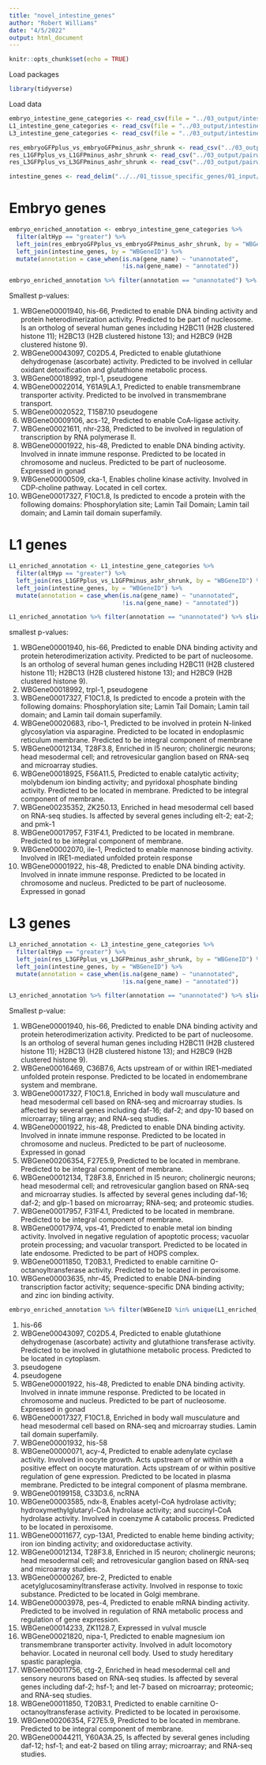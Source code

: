 ```yaml
---
title: "novel_intestine_genes"
author: "Robert Williams"
date: "4/5/2022"
output: html_document
---
```


```r
knitr::opts_chunk$set(echo = TRUE)
```

Load packages

```r
library(tidyverse)
```

Load data

```r
embryo_intestine_gene_categories <- read_csv(file = "../03_output/intestine_gene_categories/embryo_intestine_gene_categories.csv")
L1_intestine_gene_categories <- read_csv(file = "../03_output/intestine_gene_categories/L1_intestine_gene_categories.csv")
L3_intestine_gene_categories <- read_csv(file = "../03_output/intestine_gene_categories/L3_intestine_gene_categories.csv")

res_embryoGFPplus_vs_embryoGFPminus_ashr_shrunk <- read_csv("../03_output/pairwise_shrunk_DE_results/res_embryoGFPplus_vs_embryoGFPminus_ashr_shrunk.csv")
res_L1GFPplus_vs_L1GFPminus_ashr_shrunk <- read_csv("../03_output/pairwise_shrunk_DE_results/res_L1GFPplus_vs_L1GFPminus_ashr_shrunk.csv")
res_L3GFPplus_vs_L3GFPminus_ashr_shrunk <- read_csv("../03_output/pairwise_shrunk_DE_results/res_L3GFPplus_vs_L3GFPminus_ashr_shrunk.csv")

intestine_genes <- read_delim("../../01_tissue_specific_genes/01_input/genes_direct_and_inferred_for_WBbt_0005772_intestine.txt", delim = "\t",col_names = c("WBGeneID", "gene_name", "Species"))
```
# Embryo genes

```r
embryo_enriched_annotation <- embryo_intestine_gene_categories %>% 
  filter(altHyp == "greater") %>% 
  left_join(res_embryoGFPplus_vs_embryoGFPminus_ashr_shrunk, by = "WBGeneID") %>% 
  left_join(intestine_genes, by = "WBGeneID") %>%
  mutate(annotation = case_when(is.na(gene_name) ~ "unannotated",
                                !is.na(gene_name) ~ "annotated"))

embryo_enriched_annotation %>% filter(annotation == "unannotated") %>% slice_min(padj, n = 10)
```
Smallest p-values:

1. WBGene00001940, his-66, Predicted to enable DNA binding activity and protein heterodimerization activity. Predicted to be part of nucleosome. Is an ortholog of several human genes including H2BC11 (H2B clustered histone 11); H2BC13 (H2B clustered histone 13); and H2BC9 (H2B clustered histone 9).
2. WBGene00043097, C02D5.4, Predicted to enable glutathione dehydrogenase (ascorbate) activity. Predicted to be involved in cellular oxidant detoxification and glutathione metabolic process.
3. WBGene00018992, trpl-1, pseudogene
4. WBGene00022014, Y61A9LA.1, Predicted to enable transmembrane transporter activity. Predicted to be involved in transmembrane transport.
5. WBGene00020522, T15B7.10 pseudogene
6. WBGene00009106, acs-12, Predicted to enable CoA-ligase activity. 
7. WBGene00021611, nhr-238, Predicted to be involved in regulation of transcription by RNA polymerase II.
8. WBGene00001922, his-48, Predicted to enable DNA binding activity. Involved in innate immune response. Predicted to be located in chromosome and nucleus. Predicted to be part of nucleosome. Expressed in gonad
9. WBGene00000509, cka-1, Enables choline kinase activity. Involved in CDP-choline pathway. Located in cell cortex.
10. WBGene00017327, F10C1.8, Is predicted to encode a protein with the following domains: Phosphorylation site; Lamin Tail Domain; Lamin tail domain; and Lamin tail domain superfamily.


# L1 genes

```r
L1_enriched_annotation <- L1_intestine_gene_categories %>% 
  filter(altHyp == "greater") %>% 
  left_join(res_L1GFPplus_vs_L1GFPminus_ashr_shrunk, by = "WBGeneID") %>% 
  left_join(intestine_genes, by = "WBGeneID") %>%
  mutate(annotation = case_when(is.na(gene_name) ~ "unannotated",
                                !is.na(gene_name) ~ "annotated"))

L1_enriched_annotation %>% filter(annotation == "unannotated") %>% slice_min(padj, n = 10)
```
smallest p-values:  

1. WBGene00001940, his-66, Predicted to enable DNA binding activity and protein heterodimerization activity. Predicted to be part of nucleosome. Is an ortholog of several human genes including H2BC11 (H2B clustered histone 11); H2BC13 (H2B clustered histone 13); and H2BC9 (H2B clustered histone 9).
2. WBGene00018992, trpl-1, pseudogene
3. WBGene00017327, F10C1.8, Is predicted to encode a protein with the following domains: Phosphorylation site; Lamin Tail Domain; Lamin tail domain; and Lamin tail domain superfamily.
4. WBGene00020683, ribo-1, Predicted to be involved in protein N-linked glycosylation via asparagine. Predicted to be located in endoplasmic reticulum membrane. Predicted to be integral component of membrane
5. WBGene00012134, T28F3.8, Enriched in I5 neuron; cholinergic neurons; head mesodermal cell; and retrovesicular ganglion based on RNA-seq and microarray studies.
6. WBGene00018925, F56A11.5, Predicted to enable catalytic activity; molybdenum ion binding activity; and pyridoxal phosphate binding activity. Predicted to be located in membrane. Predicted to be integral component of membrane.
7. WBGene00235352, ZK250.13, Enriched in head mesodermal cell based on RNA-seq studies. Is affected by several genes including elt-2; eat-2; and pmk-1 
8. WBGene00017957, F31F4.1, Predicted to be located in membrane. Predicted to be integral component of membrane.
9. WBGene00002070, ile-1, Predicted to enable mannose binding activity. Involved in IRE1-mediated unfolded protein response
10. WBGene00001922, his-48, Predicted to enable DNA binding activity. Involved in innate immune response. Predicted to be located in chromosome and nucleus. Predicted to be part of nucleosome. Expressed in gonad


# L3 genes

```r
L3_enriched_annotation <- L3_intestine_gene_categories %>% 
  filter(altHyp == "greater") %>% 
  left_join(res_L3GFPplus_vs_L3GFPminus_ashr_shrunk, by = "WBGeneID") %>% 
  left_join(intestine_genes, by = "WBGeneID") %>%
  mutate(annotation = case_when(is.na(gene_name) ~ "unannotated",
                                !is.na(gene_name) ~ "annotated"))

L3_enriched_annotation %>% filter(annotation == "unannotated") %>% slice_min(padj, n = 10)
```
Smallest p-value:  

1. WBGene00001940, his-66, Predicted to enable DNA binding activity and protein heterodimerization activity. Predicted to be part of nucleosome. Is an ortholog of several human genes including H2BC11 (H2B clustered histone 11); H2BC13 (H2B clustered histone 13); and H2BC9 (H2B clustered histone 9).
2. WBGene00016469, C36B7.6, Acts upstream of or within IRE1-mediated unfolded protein response. Predicted to be located in endomembrane system and membrane.
3. WBGene00017327, F10C1.8, Enriched in body wall musculature and head mesodermal cell based on RNA-seq and microarray studies. Is affected by several genes including daf-16; daf-2; and dpy-10 based on microarray; tiling array; and RNA-seq studies.
4. WBGene00001922, his-48, Predicted to enable DNA binding activity. Involved in innate immune response. Predicted to be located in chromosome and nucleus. Predicted to be part of nucleosome. Expressed in gonad
5. WBGene00206354, F27E5.9, Predicted to be located in membrane. Predicted to be integral component of membrane.
6. WBGene00012134, T28F3.8, Enriched in I5 neuron; cholinergic neurons; head mesodermal cell; and retrovesicular ganglion based on RNA-seq and microarray studies. Is affected by several genes including daf-16; daf-2; and glp-1 based on microarray; RNA-seq; and proteomic studies. 
7. WBGene00017957, F31F4.1, Predicted to be located in membrane. Predicted to be integral component of membrane.
8. WBGene00017974, vps-41, Predicted to enable metal ion binding activity. Involved in negative regulation of apoptotic process; vacuolar protein processing; and vacuolar transport. Predicted to be located in late endosome. Predicted to be part of HOPS complex. 
9. WBGene00011850, T20B3.1, Predicted to enable carnitine O-octanoyltransferase activity. Predicted to be located in peroxisome.
10. WBGene00003635, nhr-45, Predicted to enable DNA-binding transcription factor activity; sequence-specific DNA binding activity; and zinc ion binding activity.

```r
embryo_enriched_annotation %>% filter(WBGeneID %in% unique(L1_enriched_annotation$WBGeneID, L3_enriched_annotation$WBGeneID)) %>% filter(annotation == "unannotated") %>% arrange(padj)
```
  
1. his-66
2. WBGene00043097, C02D5.4, Predicted to enable glutathione dehydrogenase (ascorbate) activity and glutathione transferase activity. Predicted to be involved in glutathione metabolic process. Predicted to be located in cytoplasm.
3. pseudogene
4. pseudogene
5. WBGene00001922, his-48, Predicted to enable DNA binding activity. Involved in innate immune response. Predicted to be located in chromosome and nucleus. Predicted to be part of nucleosome. Expressed in gonad
6. WBGene00017327, F10C1.8, Enriched in body wall musculature and head mesodermal cell based on RNA-seq and microarray studies. Lamin tail domain superfamily.
7. WBGene00001932, his-58
8. WBGene00000071, acy-4, Predicted to enable adenylate cyclase activity. Involved in oocyte growth. Acts upstream of or within with a positive effect on oocyte maturation. Acts upstream of or within positive regulation of gene expression. Predicted to be located in plasma membrane. Predicted to be integral component of plasma membrane.
9. WBGene00199158, C33D3.6, ncRNA
10. WBGene00003585, ndx-8, Enables acetyl-CoA hydrolase activity; hydroxymethylglutaryl-CoA hydrolase activity; and succinyl-CoA hydrolase activity. Involved in coenzyme A catabolic process. Predicted to be located in peroxisome.
11. WBGene00011677, cyp-13A1, Predicted to enable heme binding activity; iron ion binding activity; and oxidoreductase activity.
12. WBGene00012134, T28F3.8, Enriched in I5 neuron; cholinergic neurons; head mesodermal cell; and retrovesicular ganglion based on RNA-seq and microarray studies.
13. WBGene00000267, bre-2, Predicted to enable acetylglucosaminyltransferase activity. Involved in response to toxic substance. Predicted to be located in Golgi membrane.
14. WBGene00003978, pes-4, Predicted to enable mRNA binding activity. Predicted to be involved in regulation of RNA metabolic process and regulation of gene expression.
15. WBGene00014233, ZK1128.7, Expressed in vulval muscle
16. WBGene00021820, nipa-1, Predicted to enable magnesium ion transmembrane transporter activity. Involved in adult locomotory behavior. Located in neuronal cell body. Used to study hereditary spastic paraplegia.
17. WBGene00011756, ctg-2, Enriched in head mesodermal cell and sensory neurons based on RNA-seq studies. Is affected by several genes including daf-2; hsf-1; and let-7 based on microarray; proteomic; and RNA-seq studies.
18. WBGene00011850, T20B3.1, Predicted to enable carnitine O-octanoyltransferase activity. Predicted to be located in peroxisome.
19. WBGene00206354, F27E5.9, Predicted to be located in membrane. Predicted to be integral component of membrane.
20. WBGene00044211, Y60A3A.25, Is affected by several genes including daf-12; hsf-1; and eat-2 based on tiling array; microarray; and RNA-seq studies. 
